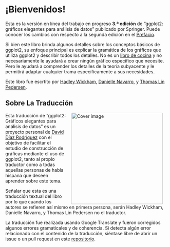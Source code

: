 # ¡Bienvenidos! {.unnumbered}

Esta es la versión en línea del trabajo en progreso **3.ª edición** de "ggplot2: gráficos elegantes para análisis de datos" publicado por Springer.
Puede conocer los cambios con respecto a la segunda edición en el [Prefacio](#sec-preface-3e).

Si bien este libro brinda algunos detalles sobre los conceptos básicos de ggplot2, su enfoque principal es explicar la gramática de los gráficos que utiliza ggplot2 y describir todos los detalles.
No es un [libro de cocina](https://r-graphics.org) y no necesariamente le ayudará a crear ningún gráfico específico que necesite.
Pero le ayudará a comprender los detalles de la teoría subyacente y le permitirá adaptar cualquier trama específicamente a sus necesidades.

Este libro fue escrtito por [Hadley Wickham](http://hadley.nz), [Danielle Navarro](https://djnavarro.net), y [Thomas Lin Pedersen](https://www.data-imaginist.com).

## Sobre La Traducción

<a href="https://a.co/d/0kQeXbl"><img src="logo.png" alt="Cover image" width="285" align="right" style="margin: 0 1em 0 1em"/></a> Esta traducción de "ggplot2: Gráficos elegantes para análisis de datos" es un proyecto personal de [David Díaz Rodríguez](https://github.com/davidrsch) con el objetivo de facilitar el estudio de construcción de gráficas mediante el uso de ggplot2, tanto al propio traductor como a todas aquellas personas de habla hispana que deseen aprender sobre este tema.

Señalar que esta es una traducción textual del libro por lo que cuando los autores se refieren así mismo en primera persona, serán Hadley Wickham, Danielle Navarro, y Thomas Lin Pedersen no el traductor.

La traducción fue realizada usando Google Translate y fueron corregidos algunos errores gramaticales y de coherencia.
Si detecta algún error relacionado con el contenido de la traducción, siéntase libre de abrir un issue o un pull request en este [repositorio](https://github.com/davidrsch/ggplot2-bookes).
